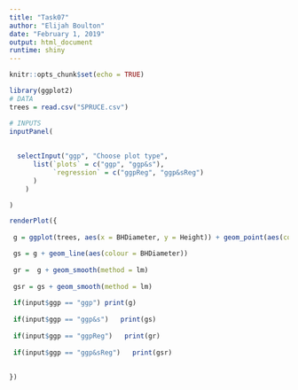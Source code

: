 ```yaml
---
title: "Task07"
author: "Elijah Boulton"
date: "February 1, 2019"
output: html_document
runtime: shiny
---
```


```r
knitr::opts_chunk$set(echo = TRUE)
```


```r
library(ggplot2)
# DATA
trees = read.csv("SPRUCE.csv")

# INPUTS
inputPanel(
  
  
  selectInput("ggp", "Choose plot type",
      list(`plots` = c("ggp", "ggp&s"),
           `regression` = c("ggpReg", "ggp&sReg")
      )
    )

)

renderPlot({
  
 g = ggplot(trees, aes(x = BHDiameter, y = Height)) + geom_point(aes(colour = BHDiameter))

 gs = g + geom_line(aes(colour = BHDiameter))
 
 gr =  g + geom_smooth(method = lm)
 
 gsr = gs + geom_smooth(method = lm)
  
 if(input$ggp == "ggp") print(g)
 
 if(input$ggp == "ggp&s")   print(gs)
 
 if(input$ggp == "ggpReg")   print(gr)
 
 if(input$ggp == "ggp&sReg")   print(gsr)
 
   
})
```